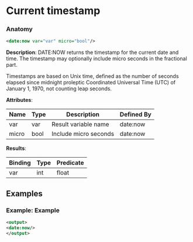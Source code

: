 # Current timestamp

### Anatomy

```xml
<date:now var="var" micro="bool"/>
```

 **Description**:
 DATE:NOW returns the timestamp for the current date and time. The timestamp may optionally include micro seconds in the fractional part.

Timestamps are based on Unix time, defined as the number of seconds elapsed since midnight proleptic Coordinated Universal Time (UTC) of January 1, 1970, not counting leap seconds.

**Attributes**:

| Name | Type | Description | Defined By |
| ---- | ---- | ----------- | ---------- |
| var | var | Result variable name | date:now |
| micro | bool | Include micro seconds | date:now |


**Results**:

| Binding | Type | Predicate |
| ------- | ---- | --------- |
| var | int|float | N/A |


## Examples

### Example: Example

```xml
<output>
<date:now/>
</output>
```

